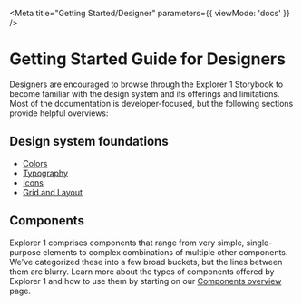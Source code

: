 
<Meta
  title="Getting Started/Designer"
  parameters={{ viewMode: 'docs' }}
/>

# Getting Started Guide for Designers

Designers are encouraged to browse through the Explorer 1 Storybook to become familiar with the design system and its offerings and limitations. Most of the documentation is developer-focused, but the following sections provide helpful overviews:

## Design system foundations

- [Colors](?path=/docs/foundation-colors--docs)
- [Typography](?path=/docs/foundation-typography--docs)
- [Icons](?path=/docs/foundation-icons--docs)
- [Grid and Layout](?path=/docs/foundation-grid-and-layout--docs)

## Components

Explorer 1 comprises components that range from very simple, single-purpose elements to complex combinations of multiple other components. We've categorized these into a few broad buckets, but the lines between them are blurry. Learn more about the types of components offered by Explorer 1 and how to use them by starting on our [Components overview](?path=/docs/components-overview--docs) page.
